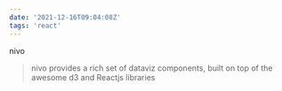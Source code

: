 ```yaml
---
date: '2021-12-16T09:04:08Z'
tags: 'react'
---
```


<ExternalLink href="https://nivo.rocks">nivo</ExternalLink>

> nivo provides a rich set of dataviz components, built on top of the awesome d3 and Reactjs libraries